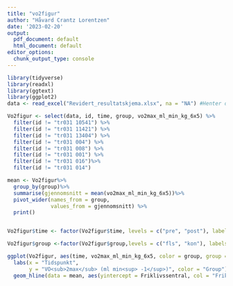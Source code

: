 ```yaml
---
title: "vo2figur"
author: "Håvard Crantz Lorentzen"
date: '2023-02-20'
output:
  pdf_document: default
  html_document: default
editor_options:
  chunk_output_type: console
---
```


```r
library(tidyverse)
library(readxl)
library(ggtext)
library(ggplot2)
data <- read_excel("Revidert_resultatskjema.xlsx", na = "NA") #Henter data

Vo2figur <- select(data, id, time, group, vo2max_ml_min_kg_6x5) %>%
  filter(id != "tr031 10541") %>%
  filter(id != "tr031 11421") %>%
  filter(id != "tr031 13404") %>%
  filter(id != "tr031 004") %>%
  filter(id != "tr031 008") %>%
  filter(id != "tr031 001") %>%
  filter(id != "tr031 016")%>%
  filter(id != "tr031 014")

mean <- Vo2figur%>%
  group_by(group)%>%
  summarise(gjennomsnitt = mean(vo2max_ml_min_kg_6x5))%>%
  pivot_wider(names_from = group,
              values_from = gjennomsnitt) %>%
  print()


Vo2figur$time <- factor(Vo2figur$time, levels = c("pre", "post"), labels = c("Pre", "Post"))

Vo2figur$group <-factor(Vo2figur$group,levels = c("fls", "kon"), labels = c("Friklivssentral", "Kontroll"))

ggplot(Vo2figur, aes(time, vo2max_ml_min_kg_6x5, color = group, group = id)) + geom_line() + geom_point(size = 2, fill = "lightblue", shape = 21) +
  labs(x = "Tidspunkt", 
       y = "VO<sub>2max</sub> (ml min<sup> -1</sup>)", color = "Group") +
  geom_hline(data = mean, aes(yintercept = Friklivssentral, col = "Friklivssentral")) +  geom_hline(data = mean, aes(yintercept = Kontroll, col = "Kontroll"))
       


```




